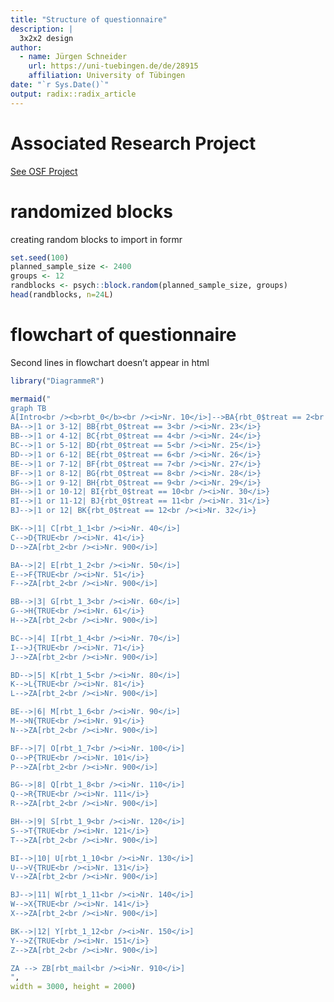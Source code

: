 ```yaml
---
title: "Structure of questionnaire"
description: |
  3x2x2 design
author:
  - name: Jürgen Schneider 
    url: https://uni-tuebingen.de/de/28915
    affiliation: University of Tübingen
date: "`r Sys.Date()`"
output: radix::radix_article
---
```


# Associated Research Project

[See OSF Project](http://doi.org/10.17605/OSF.IO/VGBRS)

# randomized blocks

creating random blocks to import in formr  

```r
set.seed(100)
planned_sample_size <- 2400
groups <- 12
randblocks <- psych::block.random(planned_sample_size, groups)
head(randblocks, n=24L)
```

# flowchart of questionnaire

Second lines in flowchart doesn't appear in html

```r
library("DiagrammeR")

mermaid("
graph TB
A[Intro<br /><b>rbt_0</b><br /><i>Nr. 10</i>]-->BA{rbt_0$treat == 2<br /><i>Nr. 22</i>}
BA-->|1 or 3-12| BB{rbt_0$treat == 3<br /><i>Nr. 23</i>}
BB-->|1 or 4-12| BC{rbt_0$treat == 4<br /><i>Nr. 24</i>}
BC-->|1 or 5-12| BD{rbt_0$treat == 5<br /><i>Nr. 25</i>}
BD-->|1 or 6-12| BE{rbt_0$treat == 6<br /><i>Nr. 26</i>}
BE-->|1 or 7-12| BF{rbt_0$treat == 7<br /><i>Nr. 27</i>}
BF-->|1 or 8-12| BG{rbt_0$treat == 8<br /><i>Nr. 28</i>}
BG-->|1 or 9-12| BH{rbt_0$treat == 9<br /><i>Nr. 29</i>}
BH-->|1 or 10-12| BI{rbt_0$treat == 10<br /><i>Nr. 30</i>}
BI-->|1 or 11-12| BJ{rbt_0$treat == 11<br /><i>Nr. 31</i>}
BJ-->|1 or 12| BK{rbt_0$treat == 12<br /><i>Nr. 32</i>}

BK-->|1| C[rbt_1_1<br /><i>Nr. 40</i>]
C-->D{TRUE<br /><i>Nr. 41</i>}
D-->ZA[rbt_2<br /><i>Nr. 900</i>]

BA-->|2| E[rbt_1_2<br /><i>Nr. 50</i>]
E-->F{TRUE<br /><i>Nr. 51</i>}
F-->ZA[rbt_2<br /><i>Nr. 900</i>]

BB-->|3| G[rbt_1_3<br /><i>Nr. 60</i>]
G-->H{TRUE<br /><i>Nr. 61</i>}
H-->ZA[rbt_2<br /><i>Nr. 900</i>]

BC-->|4| I[rbt_1_4<br /><i>Nr. 70</i>]
I-->J{TRUE<br /><i>Nr. 71</i>}
J-->ZA[rbt_2<br /><i>Nr. 900</i>]

BD-->|5| K[rbt_1_5<br /><i>Nr. 80</i>]
K-->L{TRUE<br /><i>Nr. 81</i>}
L-->ZA[rbt_2<br /><i>Nr. 900</i>]

BE-->|6| M[rbt_1_6<br /><i>Nr. 90</i>]
M-->N{TRUE<br /><i>Nr. 91</i>}
N-->ZA[rbt_2<br /><i>Nr. 900</i>]

BF-->|7| O[rbt_1_7<br /><i>Nr. 100</i>]
O-->P{TRUE<br /><i>Nr. 101</i>}
P-->ZA[rbt_2<br /><i>Nr. 900</i>]

BG-->|8| Q[rbt_1_8<br /><i>Nr. 110</i>]
Q-->R{TRUE<br /><i>Nr. 111</i>}
R-->ZA[rbt_2<br /><i>Nr. 900</i>]

BH-->|9| S[rbt_1_9<br /><i>Nr. 120</i>]
S-->T{TRUE<br /><i>Nr. 121</i>}
T-->ZA[rbt_2<br /><i>Nr. 900</i>]

BI-->|10| U[rbt_1_10<br /><i>Nr. 130</i>]
U-->V{TRUE<br /><i>Nr. 131</i>}
V-->ZA[rbt_2<br /><i>Nr. 900</i>]

BJ-->|11| W[rbt_1_11<br /><i>Nr. 140</i>]
W-->X{TRUE<br /><i>Nr. 141</i>}
X-->ZA[rbt_2<br /><i>Nr. 900</i>]

BK-->|12| Y[rbt_1_12<br /><i>Nr. 150</i>]
Y-->Z{TRUE<br /><i>Nr. 151</i>}
Z-->ZA[rbt_2<br /><i>Nr. 900</i>]

ZA --> ZB[rbt_mail<br /><i>Nr. 910</i>]
",
width = 3000, height = 2000)

```

